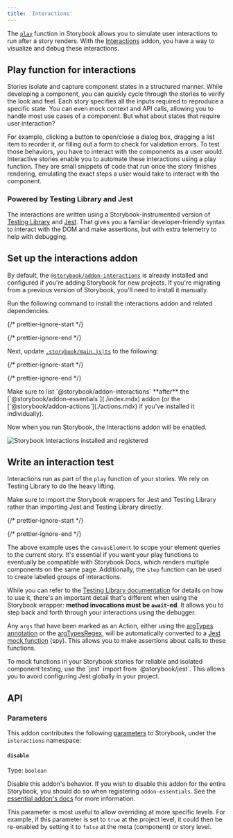 ```yaml
---
title: 'Interactions'
---
```


The [`play`](../writing-stories/play-function.mdx) function in Storybook allows you to simulate user interactions to run after a story renders. With the [Interactions](https://storybook.js.org/addons/@storybook/addon-interactions/) addon, you have a way to visualize and debug these interactions.

## Play function for interactions

Stories isolate and capture component states in a structured manner. While developing a component, you can quickly cycle through the stories to verify the look and feel. Each story specifies all the inputs required to reproduce a specific state. You can even mock context and API calls, allowing you to handle most use cases of a component. But what about states that require user interaction?

For example, clicking a button to open/close a dialog box, dragging a list item to reorder it, or filling out a form to check for validation errors. To test those behaviors, you have to interact with the components as a user would. Interactive stories enable you to automate these interactions using a play function. They are small snippets of code that run once the story finishes rendering, emulating the exact steps a user would take to interact with the component.

### Powered by Testing Library and Jest

The interactions are written using a Storybook-instrumented version of [Testing Library](https://testing-library.com/) and [Jest](https://jestjs.io/). That gives you a familiar developer-friendly syntax to interact with the DOM and make assertions, but with extra telemetry to help with debugging.

## Set up the interactions addon

By default, the [`@storybook/addon-interactions`](https://storybook.js.org/addons/@storybook/addon-interactions/) is already installed and configured if you're adding Storybook for new projects. If you're migrating from a previous version of Storybook, you'll need to install it manually.

Run the following command to install the interactions addon and related dependencies.

{/* prettier-ignore-start */}

<CodeSnippets path="storybook-addon-interactions-addon-full-install.md" />

{/* prettier-ignore-end */}

Next, update [`.storybook/main.js|ts`](../configure/index.mdx#configure-story-rendering) to the following:

{/* prettier-ignore-start */}

<CodeSnippets path="storybook-interactions-addon-registration.md" />

{/* prettier-ignore-end */}

<Callout variant="info" icon="💡">
  Make sure to list `@storybook/addon-interactions` **after** the [`@storybook/addon-essentials`](./index.mdx) addon (or the [`@storybook/addon-actions`](./actions.mdx) if you've installed it individually).
</Callout>

Now when you run Storybook, the Interactions addon will be enabled.

![Storybook Interactions installed and registered](./addon-interactions-installed-registered.png)

## Write an interaction test

Interactions run as part of the `play` function of your stories. We rely on Testing Library to do the heavy lifting.

Make sure to import the Storybook wrappers for Jest and Testing Library rather than importing Jest and Testing Library directly.

{/* prettier-ignore-start */}

<CodeSnippets path="storybook-interactions-play-function.md" usesCsf3 csf2Path="essentials/interactions#snippet-storybook-interactions-play-function" />

{/* prettier-ignore-end */}

The above example uses the `canvasElement` to scope your element queries to the current story. It's essential if you want your play functions to eventually be compatible with Storybook Docs, which renders multiple components on the same page. Additionally, the `step` function can be used to create labeled groups of interactions.

While you can refer to the [Testing Library documentation](https://testing-library.com/docs/) for details on how to use it, there's an important detail that's different when using the Storybook wrapper: **method invocations must be `await`-ed**. It allows you to step back and forth through your interactions using the debugger.

Any `args` that have been marked as an Action, either using the [argTypes annotation](./actions.mdx#action-argtype-annotation) or the [argTypesRegex](./actions.mdx#automatically-matching-args), will be automatically converted to a [Jest mock function](https://jestjs.io/docs/mock-function-api) (spy). This allows you to make assertions about calls to these functions.

<Callout variant="info">
  To mock functions in your Storybook stories for reliable and isolated component testing, use the `jest` import from `@storybook/jest`. This allows you to avoid configuring Jest globally in your project.
</Callout>

## API

### Parameters

This addon contributes the following [parameters](../writing-stories/parameters.mdx) to Storybook, under the `interactions` namespace:

#### `disable`

Type: `boolean`

Disable this addon's behavior. If you wish to disable this addon for the entire Storybook, you should do so when registering `addon-essentials`. See the [essential addon's docs](../essentials/index.mdx#disabling-addons) for more information.

This parameter is most useful to allow overriding at more specific levels. For example, if this parameter is set to `true` at the project level, it could then be re-enabled by setting it to `false` at the meta (component) or story level.
